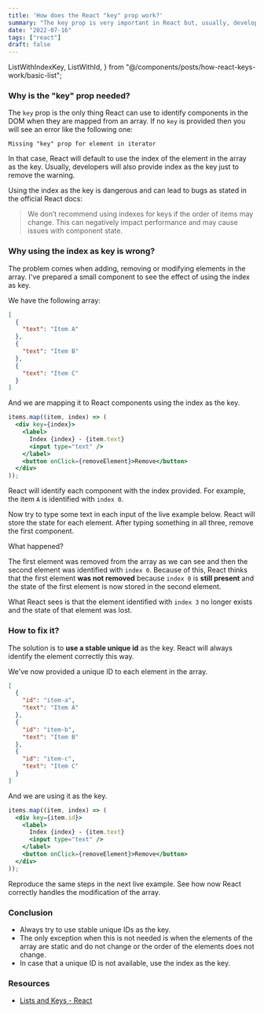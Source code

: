 ```yaml
---
title: 'How does the React "key" prop work?'
summary: "The key prop is very important in React but, usually, developers just default to use the index as the key to remove the warnings. Learn here why that is dangerous and how to correctly provide a good key."
date: "2022-07-16"
tags: ["react"]
draft: false
---
```


  ListWithIndexKey,
  ListWithId,
} from "@/components/posts/how-react-keys-work/basic-list";

### Why is the "key" prop needed?

The `key` prop is the only thing React can use to identify components in the DOM when they are
mapped from an array. If no `key` is provided then you will see an error like the following one:

```
Missing "key" prop for element in iterator
```

In that case, React will default to use the index of the element in the array as the key. Usually,
developers will also provide index as the key just to remove the warning.

Using the index as the key is dangerous and can lead to bugs as stated in the official React docs:

> We don’t recommend using indexes for keys if the order of items may change. This can negatively impact
> performance and may cause issues with component state.

### Why using the index as key is wrong?

The problem comes when adding, removing or modifying elements in the array. I've prepared a small component
to see the effect of using the index as key.

We have the following array:

```json
[
  {
    "text": "Item A"
  },
  {
    "text": "Item B"
  },
  {
    "text": "Item C"
  }
]
```

And we are mapping it to React components using the index as the key.

```jsx
items.map((item, index) => (
  <div key={index}>
    <label>
      Index {index} - {item.text}
      <input type="text" />
    </label>
    <button onClick={removeElement}>Remove</button>
  </div>
));
```

React will identify each component with the index provided. For example, the item `A` is
identified with `index 0`.

Now try to type some text in each input of the live example below. React will store the state for each element.
After typing something in all three, remove the first component.

<ListWithIndexKey />

What happened?

The first element was removed from the array as we can see and then the second element was identified with `index 0`.
Because of this, React thinks that the first element **was not removed** because `index 0` is **still present** and the
state of the first element is now stored in the second element.

What React sees is that the element identified with `index 3` no longer exists and the state of that element was
lost.

### How to fix it?

The solution is to **use a stable unique id** as the key. React will always identify the element correctly
this way.

We've now provided a unique ID to each element in the array.

```json
[
  {
    "id": "item-a",
    "text": "Item A"
  },
  {
    "id": "item-b",
    "text": "Item B"
  },
  {
    "id": "item-c",
    "text": "Item C"
  }
]
```

And we are using it as the key.

```jsx
items.map((item, index) => (
  <div key={item.id}>
    <label>
      Index {index} - {item.text}
      <input type="text" />
    </label>
    <button onClick={removeElement}>Remove</button>
  </div>
));
```

Reproduce the same steps in the next live example. See how now React correctly handles the modification of the array.

<ListWithId />

### Conclusion

- Always try to use stable unique IDs as the key.
- The only exception when this is not needed is when the elements
  of the array are static and do not change or the order of the elements does not change.
- In case that a unique ID is not available, use the index as the key.

### Resources

- [Lists and Keys - React](https://reactjs.org/docs/lists-and-keys.html)
